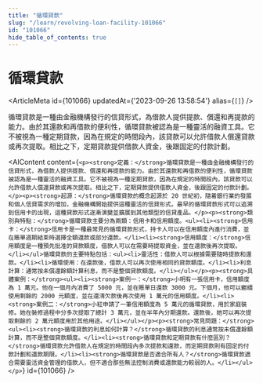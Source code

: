 ```yaml
---
title: "循環貸款"
slug: "/learn/revolving-loan-facility-101066"
id: "101066"
hide_table_of_contents: true
---
```



# 循環貸款

<ArticleMeta id={101066} updatedAt={'2023-09-26 13:58:54'} alias={`[]`} />
<div className='border-solid border-b border-t-0 my-4 border-[var(--ifm-color-gray-300)]' />

循環貸款是一種由金融機構發行的信貸形式，為借款人提供提款、償還和再提款的能力。由於其還款和再借款的便利性，循環貸款被認為是一種靈活的融資工具。它不被視為一種定期貸款，因為在規定的時間段內，該貸款可以允許借款人償還貸款或再次提取。相比之下，定期貸款提供借款人資金，後跟固定的付款計劃。

<AIContent content={`<p><strong>定義：</strong>循環貸款是一種由金融機構發行的信貸形式，為借款人提供提款、償還和再提款的能力。由於其還款和再借款的便利性，循環貸款被認為是一種靈活的融資工具。它不被視為一種定期貸款，因為在規定的時間段內，該貸款可以允許借款人償還貸款或再次提取。相比之下，定期貸款提供借款人資金，後跟固定的付款計劃。</p><p><strong>起源：</strong>循環貸款的概念起源於 20 世紀初，隨着銀行業的發展和個人信貸需求的增加，金融機構開始提供這種靈活的信貸形式。最早的循環貸款形式可以追溯到信用卡的出現，這種貸款形式逐漸演變並擴展到其他類型的信貸產品。</p><p><strong>類別與特點：</strong>循環貸款主要分為兩類：信用卡和信用額度。<ul><li><strong>信用卡：</strong>信用卡是一種最常見的循環貸款形式，持卡人可以在信用額度內進行消費，並在賬單週期結束時選擇全額還款或部分還款。</li><li><strong>信用額度：</strong>信用額度是一種預先批准的貸款額度，借款人可以在需要時提取資金，並在還款後再次提取。</li></ul>循環貸款的主要特點包括：<ul><li>靈活性：借款人可以根據需要隨時提款和還款。</li><li>循環使用：在還款後，借款人可以再次使用相同的貸款額度。</li><li>利息計算：通常按未償還餘額計算利息，而不是整個貸款額度。</li></ul></p><p><strong>具體案例：</strong><ul><li><strong>案例一：</strong>小明有一張信用卡，信用額度為 1 萬元。他在一個月內消費了 5000 元，並在賬單日還款 3000 元。下個月，他可以繼續使用剩餘的 2000 元額度，並在還清欠款後再次使用 1 萬元的信用額度。</li><li><strong>案例二：</strong>小紅申請了一筆信用額度為 5 萬元的循環貸款，用於家庭裝修。她在裝修過程中分多次提取了總計 3 萬元，並在半年內分期還款。還款後，她可以再次提取剩餘的 2 萬元額度用於其他用途。</li></ul></p><p><strong>常見問題：</strong><ul><li><strong>循環貸款的利息如何計算？</strong>循環貸款的利息通常按未償還餘額計算，而不是整個貸款額度。</li><li><strong>循環貸款和定期貸款有什麼區別？</strong>循環貸款允許借款人在規定的時間段內多次提款和還款，而定期貸款則有固定的付款計劃和還款期限。</li><li><strong>循環貸款是否適合所有人？</strong>循環貸款適合需要靈活資金管理的借款人，但不適合那些無法控制消費或還款能力較弱的人。</li></ul></p>`} id={101066} />
